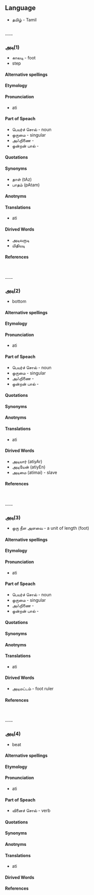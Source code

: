 ==Language==
* தமிழ் - Tamil
<br>
----
===அடி(1)===
* காலடி - foot
* step
====Alternative spellings====
====Etymology====
====Pronunciation====
* ati
====Part of Speach====
* பெயர்ச் சொல் - noun
* ஒருமை - singular
* அஃறிணை - 
* ஒன்றன் பால் - 
====Quotations====
====Synonyms====
* தாள் (tAz)
* பாதம் (pAtam)
====Anotnyms====
====Translations====
* ati
====Dirived Words====
* அடிவருடி
* மிதியடி
====References====

<br><br>
----
===அடி(2)===
* bottom
====Alternative spellings====
====Etymology====
====Pronunciation====
* ati
====Part of Speach====
* பெயர்ச் சொல் - noun
* ஒருமை - singular
* அஃறிணை - 
* ஒன்றன் பால் - 
====Quotations====
====Synonyms====
====Anotnyms====
====Translations====
* ati
====Dirived Words====
* அடியார் (atiyAr)
* அடியேன் (atiyEn)
* அடிமை (atimai) - slave
====References====
<br><br>
----
===அடி(3)===
* ஒரு நீள அளவை - a unit of length (foot)

====Alternative spellings====
====Etymology====
====Pronunciation====
* ati
====Part of Speach====
* பெயர்ச் சொல் - noun
* ஒருமை - singular
* அஃறிணை - 
* ஒன்றன் பால் - 
====Quotations====
====Synonyms====
====Anotnyms====
====Translations====
* ati
====Dirived Words====
*அடிமட்டம் - foot ruler
====References====
<br><br>
----
===அடி(4)===
* beat
====Alternative spellings====
====Etymology====
====Pronunciation====
* ati
====Part of Speach====
* வினைச் சொல் - verb
====Quotations====
====Synonyms====
====Anotnyms====
====Translations====
* ati
====Dirived Words====
====References====